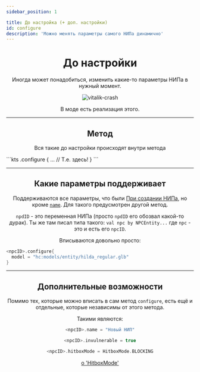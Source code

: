 ```yaml
---
sidebar_position: 1

title: До настройка (+ доп. настройки)
id: configure
description: 'Можно менять параметры самого НИПа динамично'
---
```



<div align="center">

# До настройки

Иногда может понадобиться, изменить какие-то параметры НИПа в нужный момент.

<link rel="preload" as="image" href="@site/static/img/doc/titles/EditNPC0.webp" />
<div className="show" id="mask">

![vitalik-crash](@site/static/img/doc/titles/NpcEdit0.webp)

</div>

В моде есть реализация этого.

---

## Метод

Вся такие до настройки происходят внутри метода
<div align="left">
```kts
<npcID>.configure {
  ... // Т.е. здесь!
}
```
</div>

---

## Какие параметры поддерживает

Поддерживаются все параметры, что были [При создании НИПа](./0-create.mdx), но кроме [`name`](./1-configure.mdx#дополнительные-возможности). Для такого предусмотрен другой метод.

`npdID` - это переменная НИПа (просто `npdID` его обозвал какой-то дурак). Ты же там писал типа такого: `val npc by NPCEntity...` где `npc` - это и есть его `npcID`.

Вписываются довольно просто:

<div align="left">

```kts title="Пример"
<npcID>.configure{
  model = "hc:models/entity/hilda_regular.glb"
}
```

</div>

---

## Дополнительные возможности

Помимо тех, которые можно вписать в сам метод `configure`, есть ещё и отдельные, которые независимы от этого метода.

Такими являются:
```kts title="Возможность менять иня НИПа"
<npcID>.name = "Новый НИП"
```
```kts title="Возможность сделать Бессмертным"
<npcID>.invulnerable = true
```
```kts title="Возможность менять режим колизии с НИПом"
<npcID>.hitboxMode = HitboxMode.BLOCKING
```
[о 'HitboxMode'](../../99-resources/1-hitbox-mode.mdx)

</div>